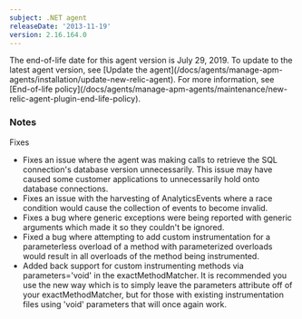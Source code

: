 ```yaml
---
subject: .NET agent
releaseDate: '2013-11-19'
version: 2.16.164.0
---
```


<Callout variant="important">
  The end-of-life date for this agent version is July 29, 2019. To update to the latest agent version, see [Update the agent](/docs/agents/manage-apm-agents/installation/update-new-relic-agent). For more information, see [End-of-life policy](/docs/agents/manage-apm-agents/maintenance/new-relic-agent-plugin-end-life-policy).
</Callout>

### Notes

Fixes

* Fixes an issue where the agent was making calls to retrieve the SQL connection's database version unnecessarily. This issue may have caused some customer applications to unnecessarily hold onto database connections.
* Fixes an issue with the harvesting of AnalyticsEvents where a race condition would cause the collection of events to become invalid.
* Fixes a bug where generic exceptions were being reported with generic arguments which made it so they couldn't be ignored.
* Fixed a bug where attempting to add custom instrumentation for a parameterless overload of a method with parameterized overloads would result in all overloads of the method being instrumented.
* Added back support for custom instrumenting methods via parameters='void' in the exactMethodMatcher. It is recommended you use the new way which is to simply leave the parameters attribute off of your exactMethodMatcher, but for those with existing instrumentation files using 'void' parameters that will once again work.
